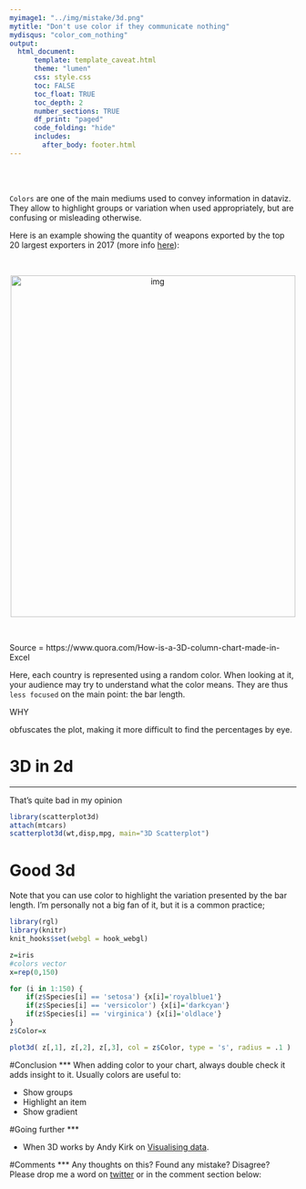 ```yaml
---
myimage1: "../img/mistake/3d.png"
mytitle: "Don't use color if they communicate nothing"
mydisqus: "color_com_nothing"
output:
  html_document:
      template: template_caveat.html
      theme: "lumen"
      css: style.css
      toc: FALSE
      toc_float: TRUE
      toc_depth: 2
      number_sections: TRUE
      df_print: "paged"
      code_folding: "hide"
      includes: 
        after_body: footer.html
---
```


<br><br>
<div class="mycontent">

`Colors` are one of the main mediums used to convey information in dataviz. They allow to highlight groups or variation when used appropriately, but are confusing or misleading otherwise.

Here is an example showing the quantity of weapons exported by the top 20 largest exporters in 2017 (more info [here](http://www.data-to-viz.com/story/OneNumOneCat.html)):

<br>

<center>
<img src="IMG/ThreeDBarplot.png" alt="img" width="500" height="600">
</center>

<br>

Source = https://www.quora.com/How-is-a-3D-column-chart-made-in-Excel

Here, each country is represented using a random color. When looking at it, your audience may try to understand what the color means. They are thus `less focused` on the main point: the bar length.


WHY

obfuscates the plot, making it more difficult to find the percentages by eye.


# 3D in 2d
***
That's quite bad in my opinion
```r
library(scatterplot3d)
attach(mtcars)
scatterplot3d(wt,disp,mpg, main="3D Scatterplot")
```



# Good 3d

Note that you can use color to highlight the variation presented by the bar length. I'm personally not a big fan of it, but it is a common practice;
```r
library(rgl)
library(knitr)
knit_hooks$set(webgl = hook_webgl)

z=iris
#colors vector
x=rep(0,150)

for (i in 1:150) {
	if(z$Species[i] == 'setosa') {x[i]='royalblue1'}
	if(z$Species[i] == 'versicolor') {x[i]='darkcyan'}
	if(z$Species[i] == 'virginica') {x[i]='oldlace'}
}
z$Color=x

plot3d( z[,1], z[,2], z[,3], col = z$Color, type = 's', radius = .1 )
```




#Conclusion
***
When adding color to your chart, always double check it adds insight to it. Usually colors are useful to:

- Show groups
- Highlight an item
- Show gradient



#Going further
***

- When 3D works by Andy Kirk on [Visualising data](http://www.visualisingdata.com/2015/03/when-3d-works/).

#Comments
***
Any thoughts on this? Found any mistake? Disagree? Please drop me a word on [twitter](https://twitter.com/R_Graph_Gallery) or in the comment section below:
<br>



</div>









